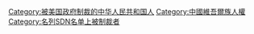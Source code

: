 [[Category:被美国政府制裁的中华人民共和国人|Category:被美国政府制裁的中华人民共和国人]]
[[Category:中國維吾爾族人權|Category:中國維吾爾族人權]]
[[Category:名列SDN名单上被制裁者|Category:名列SDN名单上被制裁者]]
